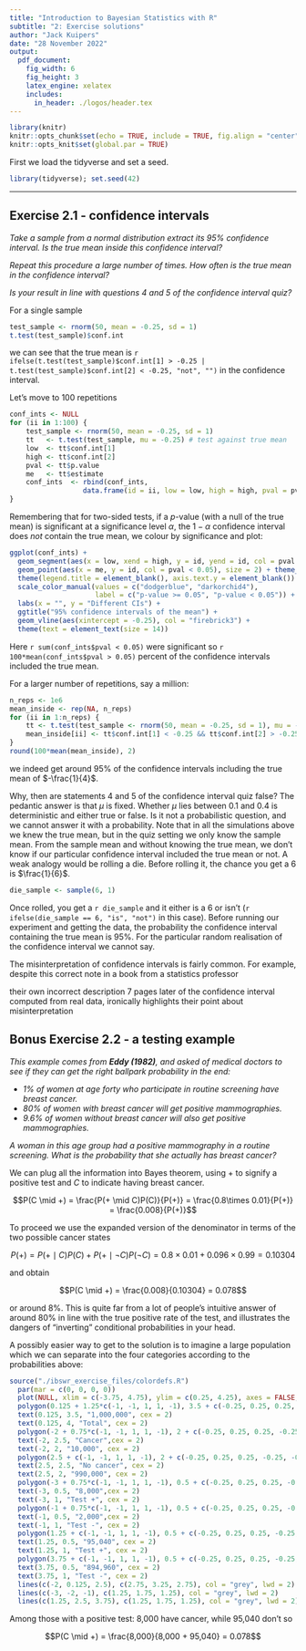 ```yaml
---
title: "Introduction to Bayesian Statistics with R"
subtitle: "2: Exercise solutions"
author: "Jack Kuipers"
date: "28 November 2022"
output:
  pdf_document:
    fig_width: 6
    fig_height: 3
    latex_engine: xelatex
    includes:
      in_header: ./logos/header.tex
---
```


```r
library(knitr)
knitr::opts_chunk$set(echo = TRUE, include = TRUE, fig.align = "center")
knitr::opts_knit$set(global.par = TRUE)
```

First we load the tidyverse and set a seed.

```r
library(tidyverse); set.seed(42)
```


---

## Exercise 2.1 - confidence intervals

*Take a sample from a normal distribution extract its 95% confidence interval. Is the true mean inside this confidence interval?*

*Repeat this procedure a large number of times. How often is the true mean in the confidence interval?*

*Is your result in line with questions 4 and 5 of the confidence interval quiz?*

For a single sample

```r
test_sample <- rnorm(50, mean = -0.25, sd = 1)
t.test(test_sample)$conf.int
```

we can see that the true mean is `r ifelse(t.test(test_sample)$conf.int[1] > -0.25 | t.test(test_sample)$conf.int[2] < -0.25, "not", "")` in the confidence interval.

Let's move to 100 repetitions

```r
conf_ints <- NULL
for (ii in 1:100) {
    test_sample <- rnorm(50, mean = -0.25, sd = 1)
    tt   <- t.test(test_sample, mu = -0.25) # test against true mean
    low  <- tt$conf.int[1]
    high <- tt$conf.int[2]
    pval <- tt$p.value
    me   <- tt$estimate
    conf_ints  <- rbind(conf_ints, 
                  data.frame(id = ii, low = low, high = high, pval = pval, me = me))
}
```

Remembering that for two-sided tests, if a $p$-value (with a null of the true mean) is significant at a significance level $\alpha$, the $1 - \alpha$ confidence interval does *not* contain the true mean, we colour by significance and plot:

```r
ggplot(conf_ints) +
  geom_segment(aes(x = low, xend = high, y = id, yend = id, col = pval < 0.05)) + 
  geom_point(aes(x = me, y = id, col = pval < 0.05), size = 2) + theme_minimal() +
  theme(legend.title = element_blank(), axis.text.y = element_blank()) +
  scale_color_manual(values = c("dodgerblue", "darkorchid4"),
                     label = c("p-value >= 0.05", "p-value < 0.05")) +
  labs(x = "", y = "Different CIs") + 
  ggtitle("95% confidence intervals of the mean") +
  geom_vline(aes(xintercept = -0.25), col = "firebrick3") + 
  theme(text = element_text(size = 14))
```

Here `r sum(conf_ints$pval < 0.05)` were significant so `r 100*mean(conf_ints$pval > 0.05)` percent of the confidence intervals included the true mean.

For a larger number of repetitions, say a million:

```r
n_reps <- 1e6
mean_inside <- rep(NA, n_reps)
for (ii in 1:n_reps) {
    tt <- t.test(test_sample <- rnorm(50, mean = -0.25, sd = 1), mu = -0.25)
    mean_inside[ii] <- tt$conf.int[1] < -0.25 && tt$conf.int[2] > -0.25
}
round(100*mean(mean_inside), 2)
```

we indeed get around 95% of the confidence intervals including the true mean of $-\frac{1}{4}$.

Why, then are statements 4 and 5 of the confidence interval quiz false? The pedantic answer is that $\mu$ is fixed. Whether $\mu$ lies between 0.1 and 0.4 is deterministic and either true or false. Is it not a probabilistic question, and we cannot answer it with a probability. Note that in all the simulations above we knew the true mean, but in the quiz setting we only know the sample mean. From the sample mean and without knowing the true mean, we don't know if our particular confidence interval included the true mean or not. A weak analogy would be rolling a die. Before rolling it, the chance you get a 6 is $\frac{1}{6}$. 

```r
die_sample <- sample(6, 1)
```

Once rolled, you get a `r die_sample` and it either is a 6 or isn't (`r ifelse(die_sample == 6, "is", "not")` in this case). Before running our experiment and getting the data, the probability the confidence interval containing the true mean is 95%. For the particular random realisation of the confidence interval we cannot say.

The misinterpretation of confidence intervals is fairly common. For example, despite this correct note in a book from a statistics professor

\includegraphics{./ibswr_exercise_files/spiegel1.png}

their own incorrect description 7 pages later of the confidence interval computed from real data, ironically highlights their point about misinterpretation

\includegraphics{./ibswr_exercise_files/spiegel2.png}


## Bonus Exercise 2.2 - a testing example

*This example comes from **Eddy (1982)**, and asked of medical doctors to see if they can get the right ballpark probability in the end:*

* *1% of women at age forty who participate in routine screening have breast cancer.*
* *80% of women with breast cancer will get positive mammographies.*
* *9.6% of women without breast cancer will also get positive mammographies.*

*A woman in this age group had a positive mammography in a routine screening. What is the probability that she actually has breast cancer?*

We can plug all the information into Bayes theorem, using $+$ to signify a positive test and $C$ to indicate having breast cancer.

$$P(C \mid +) = \frac{P(+ \mid C)P(C)}{P(+)} = \frac{0.8\times 0.01}{P(+)} = \frac{0.008}{P(+)}$$

To proceed we use the expanded version of the denominator in terms of the two possible cancer states

$$P(+) = P(+ \mid C)P(C) + P(+ \mid \neg C)P(\neg C) = 0.8\times0.01 + 0.096\times0.99 = 0.10304$$

and obtain

$$P(C \mid +) = \frac{0.008}{0.10304} = 0.078$$

or around 8\%. This is quite far from a lot of people's intuitive answer of around 80% in line with the true positive rate of the test, and illustrates the dangers of "inverting" conditional probabilities in your head.

A possibly easier way to get to the solution is to imagine a large population which we can separate into the four categories according to the probabilities above:

```r
source("./ibswr_exercise_files/colordefs.R")
  par(mar = c(0, 0, 0, 0))
  plot(NULL, xlim = c(-3.75, 4.75), ylim = c(0.25, 4.25), axes = FALSE, xlab = "", ylab = "")
  polygon(0.125 + 1.25*c(-1, -1, 1, 1, -1), 3.5 + c(-0.25, 0.25, 0.25, -0.25, -0.25), border = "grey", col = "#88888888")
  text(0.125, 3.5, "1,000,000", cex = 2)
  text(0.125, 4, "Total", cex = 2)
  polygon(-2 + 0.75*c(-1, -1, 1, 1, -1), 2 + c(-0.25, 0.25, 0.25, -0.25, -0.25), border = "darkorange", col = darkorangetrans)
  text(-2, 2.5, "Cancer",cex = 2)
  text(-2, 2, "10,000", cex = 2)
  polygon(2.5 + c(-1, -1, 1, 1, -1), 2 + c(-0.25, 0.25, 0.25, -0.25, -0.25), border = "dodgerblue", col = dodgerbluetrans)
  text(2.5, 2.5, "No cancer", cex = 2)
  text(2.5, 2, "990,000", cex = 2)
  polygon(-3 + 0.75*c(-1, -1, 1, 1, -1), 0.5 + c(-0.25, 0.25, 0.25, -0.25, -0.25), border = "firebrick3", col = firebricktrans)
  text(-3, 0.5, "8,000",cex = 2)
  text(-3, 1, "Test +", cex = 2)
  polygon(-1 + 0.75*c(-1, -1, 1, 1, -1), 0.5 + c(-0.25, 0.25, 0.25, -0.25, -0.25), border = "darkorchid4", col = darkorchidtrans)
  text(-1, 0.5, "2,000",cex = 2)
  text(-1, 1, "Test -", cex = 2)
  polygon(1.25 + c(-1, -1, 1, 1, -1), 0.5 + c(-0.25, 0.25, 0.25, -0.25, -0.25), border = "firebrick3", col = firebricktrans)
  text(1.25, 0.5, "95,040", cex = 2)
  text(1.25, 1, "Test +", cex = 2)
  polygon(3.75 + c(-1, -1, 1, 1, -1), 0.5 + c(-0.25, 0.25, 0.25, -0.25, -0.25), border = "darkorchid4", col = darkorchidtrans)
  text(3.75, 0.5, "894,960", cex = 2)
  text(3.75, 1, "Test -", cex = 2)
  lines(c(-2, 0.125, 2.5), c(2.75, 3.25, 2.75), col = "grey", lwd = 2)
  lines(c(-3, -2, -1), c(1.25, 1.75, 1.25), col = "grey", lwd = 2)
  lines(c(1.25, 2.5, 3.75), c(1.25, 1.75, 1.25), col = "grey", lwd = 2)
```

Among those with a positive test: 8,000 have cancer, while 95,040 don't so

$$P(C \mid +) = \frac{8,000}{8,000 + 95,040} = 0.078$$

